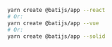 ```bash
yarn create @batijs/app --react
# Or:
yarn create @batijs/app --vue
# Or:
yarn create @batijs/app --solid
```
